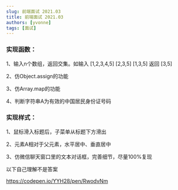 ```yaml
---
slug: 前端面试 2021.03
title: 前端面试 2021.03
authors: [yvonne]
tags: [面试]
---
```

<!--truncate-->

### 实现函数：

1、输入n个数组，返回交集。如输入 [1,2,3,4,5] [2,3,5] [1,3,5] 返回 [3,5]

2、仿Object.assign的功能

3、仿Array.map的功能

4、判断字符串A为有效的中国居民身份证号码

### 实现样式：

1、鼠标滑入标题后，子菜单从标题下方滑出

2、元素A相对于父元素，水平居中、垂直居中

3、仿微信聊天窗口里的文本对话框，完善细节，尽量100%复现

以下自己理解不是答案

https://codepen.io/YYH28/pen/RwodvNm
